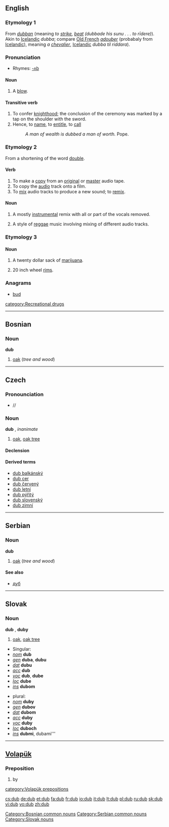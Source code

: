==English==

{{webster}}
===Etymology 1===
From {{OE.}} ''[[dubban]]'' (meaning ''to [[strike]], [[beat]] (dubbade his sunu . . . to rīdere)''). Akin to [[Icelandic]] ''dubba''; compare [[Old French]] ''[[adouber]]'' (probabaly from [[Icelandic]]), meaning ''a [[chevalier]]'', [[Icelandic]] ''dubba til riddara'').

===Pronunciation===
*Rhymes: [[Rhymes:English:-ʌb|-ʌb]]

====Noun====
{{en-noun}}
# {{obsolete}} A [[blow]].

====Transitive verb====
{{en-verb|dub|b|ing}}

#To confer [[knighthood]]; the conclusion of the ceremony was marked by a tap on the shoulder with the sword. 
#Hence, to [[name]], to [[entitle]], to [[call]]
#:''A man of wealth is dubbed a man of worth.'' Pope.

===Etymology 2===
From a shortening of the word [[double]].

====Verb====
{{en-verb|dub|b|ing}}

# To make a [[copy]] from an [[original]] or [[master]] audio tape.
# To copy the [[audio]] track onto a film.
# To [[mix]] audio tracks to produce a new sound; to [[remix]].

====Noun====
{{en-noun|-}}
# {{music}} A mostly [[instrumental]] remix with all or part of the vocals removed.
# {{music}}A style of [[reggae]] music involving mixing of different audio tracks.

===Etymology 3===

====Noun====
{{en-noun}}
# {{slang}} A twenty dollar sack of [[marijuana]].
# {{slang}} 20 inch wheel [[rims]].

===Anagrams===
*[[bud]]

[[category:Recreational drugs]]

----

==Bosnian==
===Noun===
'''dub''' {{m}}
# [[oak]] (''tree and wood'')

[[Category:Bosnian common nouns]]

----

==Czech==

===Pronounciation===
* /{{IPA|dup}}/

===Noun===
'''dub''' {{m}}, ''inanimate''

# [[oak]], [[oak tree]]

====Declension====
{{cs-noun|dub|dubu|dubu|dub|dube|dubu|dubem|duby|dubů|dubům|duby|duby|dubech|duby}}

==== Derived terms ====
* [[dub balkánský]]
* [[dub cer]]
* [[dub červený]]
* [[dub letní]]
* [[dub pýřitý]]
* [[dub slovenský]]
* [[dub zimní]]

----

==Serbian==
===Noun===
'''dub''' {{m}}
# [[oak]] (''tree and wood'')
====See also====
*[[дуб#Serbian|дуб]]

[[Category:Serbian common nouns]]

----

==Slovak==
===Noun===
'''dub''' {{m}}, '''duby''' {{p}}
#[[oak]], [[oak tree]]

*Singular:
* ''[[nominative|nom]]'' '''dub'''
* ''[[genitive|gen]]'' '''duba''', '''dubu'''
* ''[[dative|dat]]'' '''dubu'''
* ''[[accusative|acc]]'' '''dub'''
* ''[[vocative|voc]]'' '''dub''', '''dube'''
* ''[[locative|loc]]'' '''dube'''
* ''[[instrumental|ins]]'' '''dubom'''

*plural:
* ''[[nominative|nom]]'' '''duby'''
* ''[[genitive|gen]]'' '''dubov'''
* ''[[dative|dat]]'' '''dubom'''
* ''[[accusative|acc]]'' '''duby'''
* ''[[vocative|voc]]'' '''duby'''
* ''[[locative|loc]]'' '''duboch'''
* ''[[instrumental|ins]]'' '''dubmi''', dubami'''

[[Category:Slovak nouns]]

----

==[[Volapük]]==
===Preposition===
# by

[[category:Volapük prepositions]]

[[cs:dub]]
[[de:dub]]
[[et:dub]]
[[fa:dub]]
[[fr:dub]]
[[io:dub]]
[[it:dub]]
[[lt:dub]]
[[pl:dub]]
[[ru:dub]]
[[sk:dub]]
[[vi:dub]]
[[vo:dub]]
[[zh:dub]]